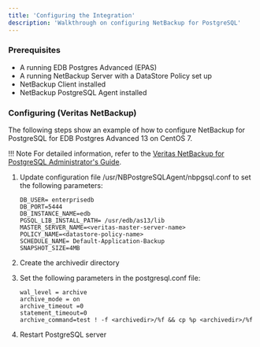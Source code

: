 ```yaml
---
title: 'Configuring the Integration'
description: 'Walkthrough on configuring NetBackup for PostgreSQL'
---
```



### Prerequisites

- A running EDB Postgres Advanced (EPAS)
- A running NetBackup Server with a DataStore Policy set up
- NetBackup Client installed
- NetBackup PostgreSQL Agent installed


### Configuring (Veritas NetBackup)

The following steps show an example of how to configure NetBackup for PostgreSQL for EDB Postgres Advanced 13 on CentOS 7.

!!! Note
    For detailed information, refer to the [Veritas NetBackup for PostgreSQL Administrator's Guide](https://www.veritas.com/content/support/en_US/doc/129277259-150015228-0/v129277275-150015228).


1.  Update configuration file /usr/NBPostgreSQLAgent/nbpgsql.conf to set the following parameters:
    ```
    DB_USER= enterprisedb
    DB_PORT=5444
    DB_INSTANCE_NAME=edb
    PGSQL_LIB_INSTALL_PATH= /usr/edb/as13/lib
    MASTER_SERVER_NAME=<veritas-master-server-name>
    POLICY_NAME=<datastore-policy-name>
    SCHEDULE_NAME= Default-Application-Backup
    SNAPSHOT_SIZE=4MB
    ```

2.	Create the archivedir directory

3.	Set the following parameters in the postgresql.conf file:
    ```
    wal_level = archive
    archive_mode = on
    archive_timeout =0
    statement_timeout=0
    archive_command=test ! -f <archivedir>/%f && cp %p <archivedir>/%f
    ```

4.	Restart PostgreSQL server

